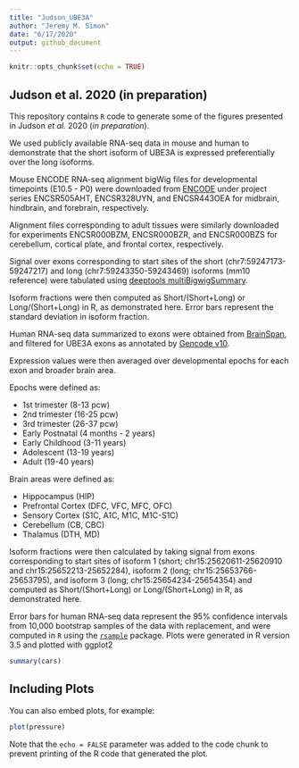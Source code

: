 ```yaml
---
title: "Judson_UBE3A"
author: "Jeremy M. Simon"
date: "6/17/2020"
output: github_document
---
```


```r
knitr::opts_chunk$set(echo = TRUE)
```

## Judson et al. 2020 (in preparation)

This repository contains `R` code to generate some of the figures presented in Judson _et al._ 2020 (_in preparation_). 

We used publicly available RNA-seq data in mouse and human to demonstrate that the short isoform of UBE3A is expressed preferentially over the long isoforms. 

Mouse ENCODE RNA-seq alignment bigWig files for developmental timepoints (E10.5 - P0) were downloaded from [ENCODE](https://www.encodeproject.org) under project series ENCSR505AHT, ENCSR328UYN, and ENCSR443OEA for midbrain, hindbrain, and forebrain, respectively. 

Alignment files corresponding to adult tissues were similarly downloaded for experiments ENCSR000BZM, ENCSR000BZR, and ENCSR000BZS for cerebellum, cortical plate, and frontal cortex, respectively. 

Signal over exons corresponding to start sites of the short (chr7:59247173-59247217) and long (chr7:59243350-59243469) isoforms (mm10 reference) were tabulated using [deeptools multiBigwigSummary](https://deeptools.readthedocs.io/en/develop/content/tools/multiBigwigSummary.html). 

Isoform fractions were then computed as Short/(Short+Long) or Long/(Short+Long) in R, as demonstrated here. Error bars represent the standard deviation in isoform fraction.

Human RNA-seq data summarized to exons were obtained from [BrainSpan](http://www.brainspan.org/static/download.html), and filtered for UBE3A exons as annotated by [Gencode v10](https://www.gencodegenes.org/human/release_10.html). 

Expression values were then averaged over developmental epochs for each exon and broader brain area. 

Epochs were defined as: 

* 1st trimester (8-13 pcw)
* 2nd trimester (16-25 pcw)
* 3rd trimester (26-37 pcw)
* Early Postnatal (4 months - 2 years)
* Early Childhood (3-11 years)
* Adolescent (13-19 years)
* Adult (19-40 years)

Brain areas were defined as: 

* Hippocampus (HIP)
* Prefrontal Cortex (DFC, VFC, MFC, OFC)
* Sensory Cortex (S1C, A1C, M1C, M1C-S1C)
* Cerebellum (CB, CBC)
* Thalamus (DTH, MD) 

Isoform fractions were then calculated by taking signal from exons corresponding to start sites of isoform 1 (short; chr15:25620611-25620910 and chr15:25652213-25652284), isoform 2 (long; chr15:25653766-25653795), and isoform 3 (long; chr15:25654234-25654354) and computed as Short/(Short+Long) or Long/(Short+Long) in R, as demonstrated here. 

Error bars for human RNA-seq data represent the 95% confidence intervals from 10,000 bootstrap samples of the data with replacement, and were computed in `R` using the [`rsample`](https://cran.r-project.org/web/packages/rsample/index.html) package. Plots were generated in R version 3.5 and plotted with ggplot2

 

```r
summary(cars)
```

## Including Plots

You can also embed plots, for example:

```r
plot(pressure)
```

Note that the `echo = FALSE` parameter was added to the code chunk to prevent printing of the R code that generated the plot.

